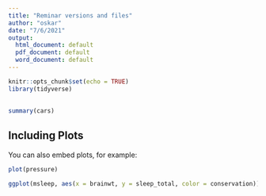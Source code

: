 ```yaml
---
title: "Reminar versions and files"
author: "oskar"
date: "7/6/2021"
output:
  html_document: default
  pdf_document: default
  word_document: default
---
```


```r
knitr::opts_chunk$set(echo = TRUE)
library(tidyverse)
```

## 

```r
summary(cars)
```

## Including Plots

You can also embed plots, for example:

```r
plot(pressure)
```

```r
ggplot(msleep, aes(x = brainwt, y = sleep_total, color = conservation)) + geom_point() + scale_x_log10() + theme_minimal() + geom_smooth(method = lm, se = F)

```


```r
```

